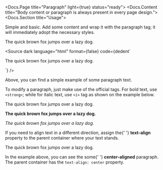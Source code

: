 
<Docs.Page title="Paragraph" light={true} status="ready">
	<Docs.Content title="Body content or paragraph is always present in every page design.">
		<Docs.Section title="Usage">
			<p>
				Simple and basic. Add some content and wrap it with the
				paragraph tag; it will immediately adopt the necessary styles.
			</p>
			<Canvas>
				<div className="sui-wrap sui-theme--light">
					<div className="sui-layout sui-layout--spacing sui-layout--justify">
						<p>The quick brown fox jumps over a lazy dog.</p>
					</div>
				</div>
			</Canvas>
			<Source
				dark
				language="html"
				format={false}
				code={dedent`
<p>The quick brown fox jumps over a lazy dog.</p>
				`}
			/>
			<p>Above, you can find a simple example of some paragraph text.</p>
		</Docs.Section>
		<Docs.Section title="Modifiers">
			<p>
				To modify a paragraph, just make use of the official tags. For
				bold text, use <code>&lt;strong&gt;</code>; while for italic
				text, use <code>&lt;i&gt;</code> tag as shown on the example
				below.
			</p>
			<Canvas>
				<div className="sui-wrap sui-theme--light">
					<div
						className="sui-layout sui-layout--spacing sui-layout--justify"
						style={{ textAlign: 'center' }}
					>
						<p>The quick brown fox jumps over a lazy dog.</p>
						<p>
							<strong>
								The quick brown fox jumps over a lazy dog.
							</strong>
						</p>
						<p>
							<i>The quick brown fox jumps over a lazy dog.</i>
						</p>
					</div>
				</div>
			</Canvas>
		</Docs.Section>
		<Docs.Section title="Alignment">
			<p>
				If you need to align text in a different direction, assign the{' '}
				<strong>text-align</strong> property to the parent container
				where your text stands.
			</p>
			<Canvas>
				<div className="sui-wrap sui-theme--light">
					<div
						className="sui-layout sui-layout--spacing sui-layout--justify"
						style={{ textAlign: 'center' }}
					>
						<p>The quick brown fox jumps over a lazy dog.</p>
					</div>
				</div>
			</Canvas>
			<p>
				In the example above, you can see the some{' '}
				<strong>center-aligned</strong> paragraph. The parent container
				has the <code>text-align: center</code> property.
			</p>
		</Docs.Section>
	</Docs.Content>
	<Docs.Footer />
</Docs.Page>
